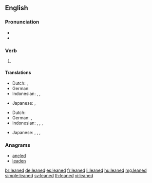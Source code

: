 ==English==

===Pronunciation===
* {{IPA|/liːnd/|lang=en}}
* {{audio|en-us-leaned.ogg|Audio (US)|lang=en}}

===Verb===
{{head|en|verb form}}

# {{en-past of|lean}}

====Translations====
{{trans-top|simple past of lean}}
* Dutch: {{t+|nl|leunde}}, {{t+|nl|leunden}}
* German: {{t|de|lehnte}}
* Indonesian: {{t+|id|miring|alt=memiringkan}}, {{t+|id|sandar|alt=menyandar}}, {{t+|id|sandar|alt=menyandarkan}}
{{trans-mid}}
* Japanese: {{t|ja|傾けた|tr=[[かたむけた]], katamuketa|sc=Jpan}}, {{t|ja|傾いた|tr=[[かたむいた]], katamuita|sc=Jpan}}
{{trans-bottom}}

{{trans-top|past participle of lean}}
* Dutch: {{t+|nl|geleund}}
* German: {{t+|de|gelehnt}}, {{t+|de|angelehnt}}
* Indonesian: {{t+|id|miring|alt=memiringkan}}, {{t+|id|sandar|alt=menyandar}}, {{t+|id|sandar|alt=menyandarkan}}, {{t+|id|sandar|alt=disandarkan}}
{{trans-mid}}
* Japanese: {{t|ja|傾けた|tr=[[かたむけた]], katamuketa}}, {{t|ja|傾いた|tr=[[かたむいた]], katamuita}}, {{t|ja|傾けられる|tr=[[かたむけられる]], katamukerareru}}, {{t|ja|傾けられた|tr=[[かたむけられた]], katamukerareta}}
{{trans-bottom}}

===Anagrams===
* [[aneled#English|aneled]]
* [[leaden#English|leaden]]

[[br:leaned]]
[[de:leaned]]
[[es:leaned]]
[[fr:leaned]]
[[li:leaned]]
[[hu:leaned]]
[[mg:leaned]]
[[simple:leaned]]
[[sv:leaned]]
[[th:leaned]]
[[vi:leaned]]